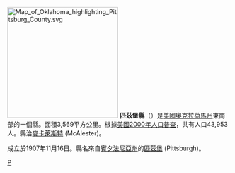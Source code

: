 [[File:Map_of_Oklahoma_highlighting_Pittsburg_County.svg|250px]]
'''匹茲堡縣'''（{{lang-en|Pittsburg County}}）是[[美國|美國]][[奧克拉荷馬州|奧克拉荷馬州]]東南部的一個縣。面積3,569平方公里。根據[[美國2000年人口普查|美國2000年人口普查]]，共有人口43,953人。縣治[[麥卡萊斯特|麥卡萊斯特]] (McAlester)。

成立於1907年11月16日。縣名來自[[賓夕法尼亞州|賓夕法尼亞州]]的[[匹茲堡|匹茲堡]] (Pittsburgh)。

{{Oklahoma}}

[[Category:俄克拉何马州行政区划|P]]